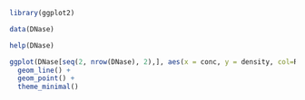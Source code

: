 ```r
library(ggplot2)
```

```r
data(DNase)

help(DNase)

ggplot(DNase[seq(2, nrow(DNase), 2),], aes(x = conc, y = density, col=Run)) +
  geom_line() +
  geom_point() +
  theme_minimal()
  

```
